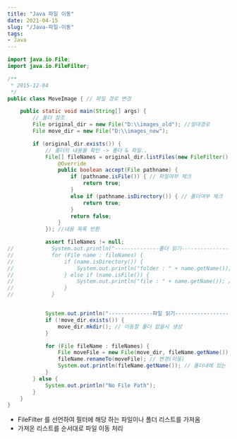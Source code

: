 ```yaml
---
title: "Java 파일 이동"
date: 2021-04-15
slug: "/Java-파일-이동"
tags:
- Java
---
```

```java
import java.io.File;
import java.io.FileFilter;

/**
 * 2015-12-04
 */
public class MoveImage { // 파일 경로 변경

    public static void main(String[] args) {
        // 폴더 참조
        File original_dir = new File("D:\\images_old"); //절대경로
        File move_dir = new File("D:\\images_new");

        if (original_dir.exists()) {
            // 폴더의 내용물 확인 -> 폴더 & 파일..
            File[] fileNames = original_dir.listFiles(new FileFilter() {
                @Override
                public boolean accept(File pathname) {
                    if (pathname.isFile()) { // 파일여부 체크
                        return true;
                    }
                    else if (pathname.isDirectory()) { // 폴더여부 체크
                        return true;
                    }
                    return false;
                }
            }); //내용 목록 반환

            assert fileNames != null;
//            System.out.println("--------------폴더 읽기-----------------");
//            for (File name : fileNames) {
//                if (name.isDirectory()) {
//                    System.out.println("folder : " + name.getName()); // 폴더 폴더 출력
//                } else if (name.isFile()) {
//                    System.out.println("file : " + name.getName()); // 파일 출력
//                }
//            }


            System.out.println("--------------파일 읽기-----------------");
            if (!move_dir.exists()) {
                move_dir.mkdir(); // 이동할 폴더 없을시 생성
            }

            for (File fileName : fileNames) {
                File moveFile = new File(move_dir, fileName.getName()); // 이동될 파일 경로 및 파일 이름
                fileName.renameTo(moveFile); // 변경(이동)
                System.out.println(fileName.getName()); // 폴더내에 있는 파일 리스트
            }
        } else {
            System.out.println("No File Path");
        }
    }
}
```

- FileFilter 를 선언하여 필터에 해당 하는 파일이나 폴더 리스트를 가져옴
- 가져온 리스트를 순서대로 파일 이동 처리
